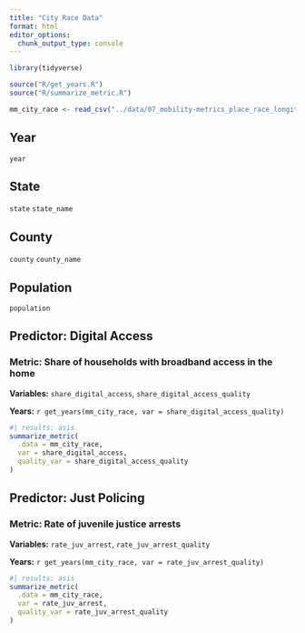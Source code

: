 ```yaml
---
title: "City Race Data"
format: html
editor_options: 
  chunk_output_type: console
---
```


```r
library(tidyverse)

source("R/get_years.R")
source("R/summarize_metric.R")

mm_city_race <- read_csv("../data/07_mobility-metrics_place_race_longitudinal.csv")

```

## Year

`year`

## State

`state`
`state_name`

## County

`county`
`county_name`

## Population

`population`

## Predictor: Digital Access

### Metric: Share of households with broadband access in the home

**Variables:** `share_digital_access`, `share_digital_access_quality`

**Years:** `r get_years(mm_city_race, var = share_digital_access_quality)`

```r
#| results: asis
summarize_metric(
  .data = mm_city_race, 
  var = share_digital_access, 
  quality_var = share_digital_access_quality
)

```

## Predictor: Just Policing

### Metric: Rate of juvenile justice arrests

**Variables:** `rate_juv_arrest`, `rate_juv_arrest_quality`

**Years:** `r get_years(mm_city_race, var = rate_juv_arrest_quality)`

```r
#| results: asis
summarize_metric(
  .data = mm_city_race, 
  var = rate_juv_arrest, 
  quality_var = rate_juv_arrest_quality
)

```

